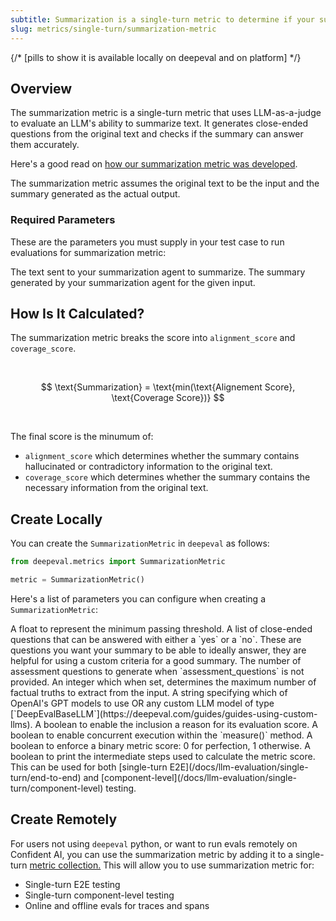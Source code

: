 ```yaml
---
subtitle: Summarization is a single-turn metric to determine if your summarizer is generating facutally correct summaries.
slug: metrics/single-turn/summarization-metric
---
```


{/* [pills to show it is available locally on deepeval and on platform] */}

## Overview

The summarization metric is a single-turn metric that uses LLM-as-a-judge to evaluate an LLM's ability to summarize text. It generates close-ended questions from the original text and checks if the summary can answer them accurately.

Here's a good read on [how our summarization metric was developed](https://www.confident-ai.com/blog/a-step-by-step-guide-to-evaluating-an-llm-text-summarization-task).

<Warning>

The summarization metric assumes the original text to be the input and the summary generated as the actual output.

</Warning>

### Required Parameters

These are the parameters you must supply in your test case to run evaluations for summarization metric:

<ParamField path="input" type="string" required>
  The text sent to your summarization agent to summarize.
</ParamField>
<ParamField path="actual_output" type="string" required>
  The summary generated by your summarization agent for the given input.
</ParamField>

## How Is It Calculated?

The summarization metric breaks the score into `alignment_score` and `coverage_score`.

<br />

$$
\text{Summarization} = \text{min(\text{Alignement Score}, \text{Coverage Score})}
$$

<br />

The final score is the minumum of:

- `alignment_score` which determines whether the summary contains hallucinated or contradictory information to the original text.
- `coverage_score` which determines whether the summary contains the necessary information from the original text.

## Create Locally

You can create the `SummarizationMetric` in `deepeval` as follows:

```python
from deepeval.metrics import SummarizationMetric

metric = SummarizationMetric()
```

Here's a list of parameters you can configure when creating a `SummarizationMetric`:

<ParamField path="threshold" type="number" default={0.5}>
  A float to represent the minimum passing threshold.
</ParamField>
<ParamField
  path="assessment_questions"
  type="list of strings"
  default={"questions generated by deepeval at evaluation time"}
>
  A list of close-ended questions that can be answered with either a `yes` or a
  `no`. These are questions you want your summary to be able to ideally answer,
  they are helpful for using a custom criteria for a good summary.
</ParamField>
<ParamField path="n" type="number" default="5">
  The number of assessment questions to generate when `assessment_questions` is
  not provided.
</ParamField>
<ParamField path="truths_extraction_limit" type="number">
  An integer which when set, determines the maximum number of factual truths to
  extract from the input.
</ParamField>
<ParamField path="model" type="string | Object" default="gpt-4.1">
  A string specifying which of OpenAI's GPT models to use OR any custom LLM
  model of type
  [`DeepEvalBaseLLM`](https://deepeval.com/guides/guides-using-custom-llms).
</ParamField>
<ParamField path="include_reason" type="boolean" default={"true"}>
  A boolean to enable the inclusion a reason for its evaluation score.
</ParamField>
<ParamField path="async_mode" type="boolean" default={"true"}>
  A boolean to enable concurrent execution within the `measure()` method.
</ParamField>
<ParamField path="strict_mode" type="boolean" default={"false"}>
  A boolean to enforce a binary metric score: 0 for perfection, 1 otherwise.
</ParamField>
<ParamField path="verbose_mode" type="boolean" default={"false"}>
  A boolean to print the intermediate steps used to calculate the metric score.
</ParamField>

<Success>
  This can be used for both [single-turn
  E2E](/docs/llm-evaluation/single-turn/end-to-end) and
  [component-level](/docs/llm-evaluation/single-turn/component-level) testing.
</Success>

## Create Remotely

For users not using `deepeval` python, or want to run evals remotely on Confident AI, you can use the summarization metric by adding it to a single-turn [metric collection.](/metrics/metric-collections) This will allow you to use summarization metric for:

- Single-turn E2E testing
- Single-turn component-level testing
- Online and offline evals for traces and spans
